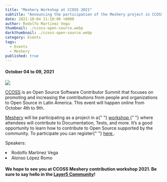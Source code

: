 ```yaml
---
title: "Meshery Workshop at CCOSS 2021"
subtitle: "Announcing the participation of the Meshery project in CCOSS 2021 event"
date: 2021-10-04 11:10:00 +0000
author: Rodolfo Martinez Vega
thumbnail: ./ccoss-open-source.webp
darkthumbnail: ./ccoss-open-source.webp
category: Events
tags:
  - Events
  - Meshery
published: true
---
```



<BlogWrapper>
    <h4 className="date"> October 04 to 09, 2021 </h4>
    <img style={{maxHeight: "155px", display: "inline", position: "relative", float: "right", marginLeft: "0.25rem"}} src={meshery} />
<p><a href="https://ccoss.org/">CCOSS</a> is an Open Source Software Contributor Summit that focuses on promoting and increasing the contributions from people and organizations to Open Source in Latin America. This event will happen online from October 4th to 9th.</p>

<p>
  <a href="https://layer5.io/cloud-native-management/meshery">Meshery</a> will
  be participating as a project in a{" "}
  <a href="https://ccoss.org/sessions/2021/taller-contribucion-meshery/">
    workshop
  </a>
{" "}
  where attendees will contribute to Documentation, Tests, and more. It’s a good
  opportunity to learn how to contribute to Open Source supported by the
  community. To participate you can register{" "}
  <a href="https://ccoss.org/sessions/2021/taller-contribucion-meshery/">
    here
  </a>
  .
</p>
<p>Speakers:</p>
<li>
  <Link to="/community/members/rodolfo-martinez-vega">
    Rodolfo Martinez Vega
  </Link>
</li>
<li>
  <Link to="/community/members/alonso-lopez">Alonso López Romo</Link>
</li>

<h4 className="centered-text" style={{paddingTop: "1.5rem"}}>
  We hope to see you at CCOSS Meshery contribution workshop 2021. Be sure to say hello
  in the <a href="http://slack.layer5.io/">Layer5 Community</a>!
</h4>
</BlogWrapper>
